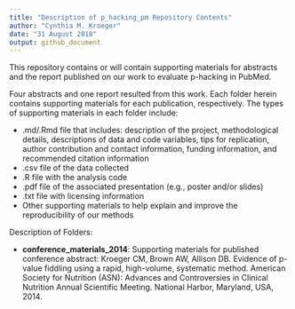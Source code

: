 ```yaml
---
title: "Description of p_hacking_pm Repository Contents"
author: "Cynthia M. Kroeger"
date: "31 August 2018"
output: github_document
---
```


This repository contains or will contain supporting materials for abstracts and the report published on our work to evaluate p-hacking in PubMed. 

Four abstracts and one report resulted from this work. Each folder herein contains supporting materials for each publication, respectively. The types of supporting materials in each folder include: 

* .md/.Rmd file that includes: description of the project, methodological details, descriptions of data and code variables, tips for replication, author contribution and contact information, funding information, and recommended citation information
* .csv file of the data collected 
* .R file with the analysis code
* .pdf file of the associated presentation (e.g., poster and/or slides)
* .txt file with licensing information
* Other supporting materials to help explain and improve the reproducibility of our methods 


Description of Folders:

* __conference_materials_2014__: Supporting materials for published conference abstract: Kroeger CM, Brown AW, Allison DB. Evidence of p-value fiddling using a rapid, high-volume, systematic method. American Society for Nutrition (ASN): Advances and Controversies in Clinical Nutrition Annual Scientific Meeting. National Harbor, Maryland, USA, 2014. 